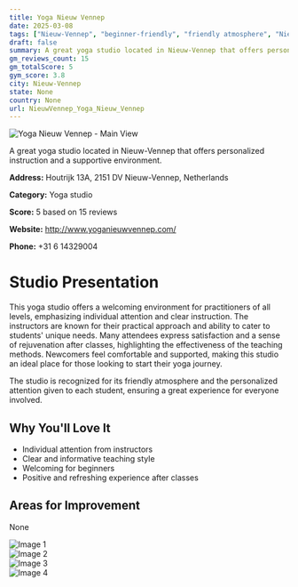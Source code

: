 ```yaml
---
title: Yoga Nieuw Vennep
date: 2025-03-08
tags: ["Nieuw-Vennep", "beginner-friendly", "friendly atmosphere", "Nieuw-Vennep"]  
draft: false
summary: A great yoga studio located in Nieuw-Vennep that offers personalized instruction and a supportive environment.
gm_reviews_count: 15
gm_totalScore: 5
gym_score: 3.8
city: Nieuw-Vennep
state: None
country: None
url: NieuwVennep_Yoga_Nieuw_Vennep
---
```


<div className="aspect-[16/9] relative my-8">
  <img 
    src="https://lh5.googleusercontent.com/p/AF1QipNe778DMDb7z9Ls_JDh328rWOLUCktH4j9UTKFw=w1920-h1080-k-no"
    alt="Yoga Nieuw Vennep - Main View"
    className="object-cover absolute inset-0 w-full h-full rounded-lg"
  />
</div>

A great yoga studio located in Nieuw-Vennep that offers personalized instruction and a supportive environment.

**Address:** Houtrijk 13A, 2151 DV Nieuw-Vennep, Netherlands

**Category:** Yoga studio

**Score:** 5 based on 15 reviews

**Website:** http://www.yoganieuwvennep.com/

**Phone:** +31 6 14329004

# Studio Presentation

This yoga studio offers a welcoming environment for practitioners of all levels, emphasizing individual attention and clear instruction. The instructors are known for their practical approach and ability to cater to students' unique needs. Many attendees express satisfaction and a sense of rejuvenation after classes, highlighting the effectiveness of the teaching methods. Newcomers feel comfortable and supported, making this studio an ideal place for those looking to start their yoga journey.

The studio is recognized for its friendly atmosphere and the personalized attention given to each student, ensuring a great experience for everyone involved.

## Why You'll Love It

- Individual attention from instructors
- Clear and informative teaching style
- Welcoming for beginners
- Positive and refreshing experience after classes

## Areas for Improvement

None

<div className="grid grid-cols-1 xl:grid-cols-2 gap-4 my-8">
<div className="aspect-[4/3] relative"><img src="https://lh3.googleusercontent.com/gps-cs-s/AB5caB8bMv9JEFGb7DQH3VrkpNsbJBF28oXxO2MTiToNQrOVw2oTilLWo8rMPPAqgqd9G8IFaPOc472YMeDcYjdHy7O-UIz7QWqVlweR6a5tUMP-BVPGJbopoYssGvhkpOvRcxQP-4zn=w1920-h1080-k-no" alt="Image 1" className="object-cover absolute inset-0 w-full h-full rounded-lg" /></div>
<div className="aspect-[4/3] relative"><img src="https://lh3.googleusercontent.com/gps-cs-s/AB5caB9TivebF5wH_A4tpE4Nl5ijEDtXyMw6JosKA2_Bu1L6nfR5mGU3AVZO719R6slppvdW0MZfCbXSD88M7Go5_cycUZzpbPKuZJpOUBRhppcWIBLAjJBn2FC4WK3wJd7goVBcWIdDRg=w1920-h1080-k-no" alt="Image 2" className="object-cover absolute inset-0 w-full h-full rounded-lg" /></div>
<div className="aspect-[4/3] relative"><img src="https://lh3.googleusercontent.com/gps-cs-s/AB5caB-eLXdSJD4RaDZOmOaIbUs1CenOZKcm3E3x8RBdFA1QOscrmKNOcjeg-ynDvuLwmUS6iEO7zRDZtM5kTZ4Rot2wjNc93G-QTD90BGdjFZZD5e7W-X8fmEs2w_z5IUGMzdzM-xjK=w1920-h1080-k-no" alt="Image 3" className="object-cover absolute inset-0 w-full h-full rounded-lg" /></div>
<div className="aspect-[4/3] relative"><img src="https://lh3.googleusercontent.com/gps-cs-s/AB5caB8cQ-zZe606-qi4sTMipz6qRekBq4ELsHE10BygqMFRc1lC6DM2_yRmzvfhh7jF3I3yxjev6HIK1kk1AStPM0s4snNyVL_7RE3Ab_NxnnsgS2AoHpmDZ7ds0FUlnpO129TN_YeEGQ=w1920-h1080-k-no" alt="Image 4" className="object-cover absolute inset-0 w-full h-full rounded-lg" /></div>
</div>